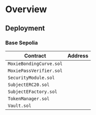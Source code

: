 # Overview

## Deployment

### Base Sepolia

| Contract                | Address |
| ----------------------- | ------- |
| `MoxieBondingCurve.sol` |         |
| `MoxiePassVerifier.sol` |         |
| `SecurityModule.sol`    |         |
| `SubjectERC20.sol`      |         |
| `SubjectEFactory.sol`   |         |
| `TokenManager.sol`      |         |
| `Vault.sol`             |         |
